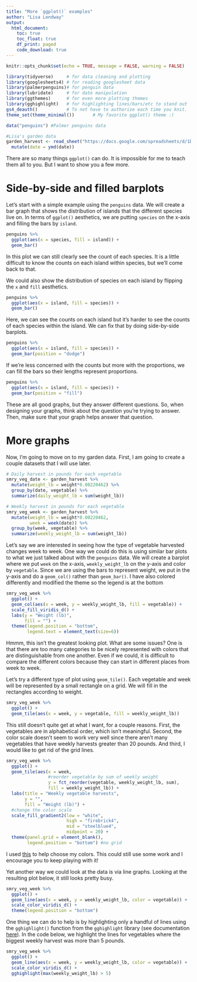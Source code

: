 ```yaml
---
title: "More `ggplot()` examples"
author: "Lisa Lendway"
output: 
  html_document:
    toc: true
    toc_float: true
    df_print: paged
    code_download: true
---
```


```r
knitr::opts_chunk$set(echo = TRUE, message = FALSE, warning = FALSE)
```

```r
library(tidyverse)     # for data cleaning and plotting
library(googlesheets4) # for reading googlesheet data
library(palmerpenguins)# for penguin data
library(lubridate)     # for date manipulation
library(ggthemes)      # for even more plotting themes
library(gghighlight)   # for highlighting lines/bars/etc to stand out
gs4_deauth()           # To not have to authorize each time you knit.
theme_set(theme_minimal())       # My favorite ggplot() theme :)
```

```r
data("penguins") #Palmer penguins data

#Lisa's garden data
garden_harvest <- read_sheet("https://docs.google.com/spreadsheets/d/1DekSazCzKqPS2jnGhKue7tLxRU3GVL1oxi-4bEM5IWw/edit?usp=sharing") %>% 
  mutate(date = ymd(date))
```

There are so many things `ggplot()` can do. It is impossible for me to teach them all to you. But I want to show you a few more. 

# Side-by-side and filled barplots 

Let's start with a simple example using the `penguins` data. We will create a bar graph that shows the distribution of islands that the different species live on. In terms of `ggplot()` aesthetics, we are putting `species` on the x-axis and filling the bars by `island`. 

```r
penguins %>% 
  ggplot(aes(x = species, fill = island)) +
  geom_bar()
```

In this plot we can still clearly see the count of each species. It is a little difficult to know the counts on each island within species, but we'll come back to that.

We could also show the distribution of species on each island by flipping the `x` and `fill` aesthetics.

```r
penguins %>% 
  ggplot(aes(x = island, fill = species)) +
  geom_bar()
```

Here, we can see the counts on each island but it's harder to see the counts of each species within the island. We can fix that by doing side-by-side barplots.

```r
penguins %>% 
  ggplot(aes(x = island, fill = species)) +
  geom_bar(position = "dodge")
```

If we're less concerned with the counts but more with the proportions, we can fill the bars so their lengths represent proportions.

```r
penguins %>% 
  ggplot(aes(x = island, fill = species)) +
  geom_bar(position = "fill")
```

These are all good graphs, but they answer different questions. So, when designing your graphs, think about the question you're trying to answer. Then, make sure that your graph helps answer that question.

# More graphs

Now, I'm going to move on to my garden data. First, I am going to create a couple datasets that I will use later.

```r
# Daily harvest in pounds for each vegetable
smry_veg_date <- garden_harvest %>% 
  mutate(weight_lb = weight*0.00220462) %>% 
  group_by(date, vegetable) %>% 
  summarize(daily_weight_lb = sum(weight_lb))

# Weekly harvest in pounds for each vegetable
smry_veg_week <- garden_harvest %>% 
  mutate(weight_lb = weight*0.00220462,
         week = week(date)) %>% 
  group_by(week, vegetable) %>% 
  summarize(weekly_weight_lb = sum(weight_lb))
```

Let's say we are interested in seeing how the type of vegetable harvested changes week to week. One way we could do this is using similar bar plots to what we just talked about with the `penguins` data. We will create a barplot where we put `week` on the x-axis, `weekly_weight_lb` on the y-axis and color by `vegetable`. Since we are using the bars to represent weight, we put in the y-axis and do a `geom_col()` rather than `geom_bar()`. I have also colored differently and  modified the theme so the legend is at the bottom

```r
smry_veg_week %>% 
  ggplot() +
  geom_col(aes(x = week, y = weekly_weight_lb, fill = vegetable)) +
  scale_fill_viridis_d() +
  labs(y = "Weight (lb)",
       fill = "") +
  theme(legend.position = "bottom", 
        legend.text = element_text(size=6))
```

Hmmm, this isn't the greatest looking plot. What are some issues? One is that there are too many categories to be nicely represented with colors that are distinguishable from one another. Even if we could, it is difficult to compare the different colors because they can start in different places from week to week. 


Let's try a different type of plot using `geom_tile()`. Each vegetable and week will be represented by a small rectangle on a grid. We will fill in the rectangles according to weight.

```r
smry_veg_week %>% 
  ggplot() +
  geom_tile(aes(x = week, y = vegetable, fill = weekly_weight_lb))
```

This still doesn't quite get at what I want, for a couple reasons. First, the vegetables are in alphabetical order, which isn't meaningful. Second, the color scale doesn't seem to work very well since there aren't many vegetables that have weekly harvests greater than 20 pounds. And third, I would like to get rid of the grid lines.  


```r
smry_veg_week %>% 
  ggplot() +
  geom_tile(aes(x = week, 
                #reorder vegetable by sum of weekly weight
                y = fct_reorder(vegetable, weekly_weight_lb, sum), 
                fill = weekly_weight_lb)) +
  labs(title = "Weekly vegetable harvests", 
       y = "",
       fill = "Weight (lb)") +
  #change the color scale
  scale_fill_gradient2(low = "white", 
                       high = "firebrick4", 
                       mid = "steelblue4", 
                       midpoint = 20) +
  theme(panel.grid = element_blank(),
        legend.position = "bottom") #no grid
```

I used [this](http://sape.inf.usi.ch/quick-reference/ggplot2/colour) to help choose my colors. This could still use some work and I encourage you to keep playing with it!

Yet another way we could look at the data is via line graphs. Looking at the resulting plot below, it still looks pretty busy.

```r
smry_veg_week %>% 
  ggplot() +
  geom_line(aes(x = week, y = weekly_weight_lb, color = vegetable)) +
  scale_color_viridis_d() +
  theme(legend.position = "bottom")
```

One thing we can do to help is by highlighting only a handful of lines using the `gghighlight()` function from the `gghighlight` library (see documentation [here](https://yutannihilation.github.io/gghighlight/articles/gghighlight.html)). In the code below, we highlight the lines for vegetables where the biggest weekly harvest was more than 5 pounds. 

```r
smry_veg_week %>% 
  ggplot() +
  geom_line(aes(x = week, y = weekly_weight_lb, color = vegetable)) +
  scale_color_viridis_d() +
  gghighlight(max(weekly_weight_lb) > 5) 
```

